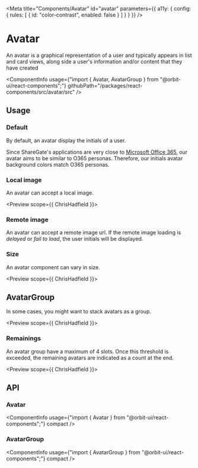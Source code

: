 
<Meta
    title="Components/Avatar"
    id="avatar"
    parameters={{
        a11y: {
            config: {
                rules: [
                    { id: "color-contrast", enabled: false }
                ]
            }
        }
    }}
/>

# Avatar

<Tagline>An avatar is a graphical representation of a user and typically appears in list and card views, along side a user's information and/or content that they have created</Tagline>

<ComponentInfo
    usage={"import { Avatar, AvatarGroup } from \"@orbit-ui/react-components\";"}
    githubPath="/packages/react-components/src/avatar/src"
/>

## Usage

### Default

By default, an avatar display the initials of a user.

Since ShareGate's applications are very close to [Microsoft Office 365](https://www.office.com/), our avatar aims to be similar to O365 personas. Therefore, our initials avatar background colors match O365 personas.

<Preview>
    <Story name="default">
        <Avatar name="Chris Hadfield" />
    </Story>
</Preview>

### Local image

An avatar can accept a local image.

<Preview scope={{ ChrisHadfield }}>
    <Story name="local image">
        <Avatar src={ChrisHadfield} name="Chris Hadfield" />
    </Story>
</Preview>

### Remote image

An avatar can accept a remote image url. If the remote image loading is *delayed* or *fail to load*, the user initials will be displayed.

<Preview>
    <Story name="remote image">
        <Avatar src="https://upload.wikimedia.org/wikipedia/commons/thumb/b/ba/Individual_Portrait_of_Astronaut_Chris_Hadfield.jpg/480px-Individual_Portrait_of_Astronaut_Chris_Hadfield.jpg" name="Chris Hadfield" />
    </Story>
</Preview>

### Size

An avatar component can vary in size.

<Preview scope={{ ChrisHadfield }}>
    <Story name="size">
        <Inline verticalAlign="center">
            <Avatar size="2xs" src={ChrisHadfield} name="Chris Hadfield" />
            <Avatar size="xs" src={ChrisHadfield} name="Chris Hadfield" />
            <Avatar size="sm" src={ChrisHadfield} name="Chris Hadfield" />
            <Avatar name="Chris Hadfield" src={ChrisHadfield} />
            <Avatar size="lg" src={ChrisHadfield} name="Chris Hadfield" />
            <Avatar size="xl" src={ChrisHadfield} name="Chris Hadfield" />
            <Avatar size="2xl" src={ChrisHadfield} name="Chris Hadfield" />
        </Inline>
    </Story>
</Preview>

## AvatarGroup

In some cases, you might want to stack avatars as a group.

<Preview scope={{ ChrisHadfield }}>
    <Story name="avatar group">
        <AvatarGroup>
            <Avatar name="Sally Ride" />
            <Avatar name="Alan Shepard" />
            <Avatar src={ChrisHadfield} name="Chris Hadfield" />
        </AvatarGroup>
    </Story>
</Preview>

### Remainings

An avatar group have a maximum of 4 slots. Once this threshold is exceeded, the remaining avatars are indicated as a count at the end.

<Preview scope={{ ChrisHadfield }}>
    <Story name="avatar group remainings">
        <AvatarGroup>
            <Avatar name="Sally Ride" />
            <Avatar name="Alan Shepard" />
            <Avatar src={ChrisHadfield} name="Chris Hadfield" />
            <Avatar name="Christa McAuliffe" />
            <Avatar name="Neil Armstrong" />
        </AvatarGroup>
    </Story>
</Preview>

## API

### Avatar

<ComponentInfo
    usage={"import { Avatar } from \"@orbit-ui/react-components\";"}
    compact
/>

<ArgsTable of={InnerAvatar} sort="alpha" />

### AvatarGroup

<ComponentInfo
    usage={"import { AvatarGroup } from \"@orbit-ui/react-components\";"}
    compact
/>

<ArgsTable of={InnerAvatarGroup} sort="alpha" />
